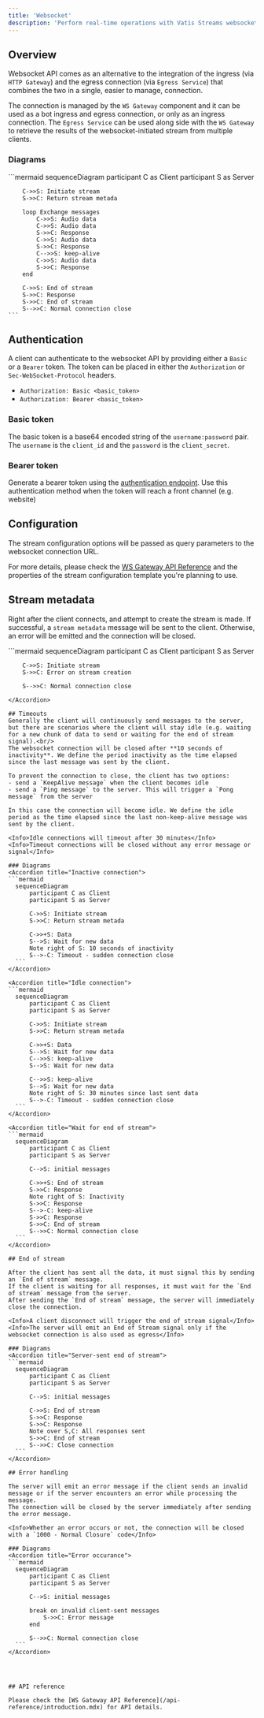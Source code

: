 ```yaml
---
title: 'Websocket'
description: 'Perform real-time operations with Vatis Streams websocket API'
---
```


## Overview
Websocket API comes as an alternative to the integration of the ingress (via `HTTP Gateway`) and the egress connection (via `Egress Service`) that combines the two in a single, easier to manage, connection.

The connection is managed by the `WS Gateway` component and it can be used as a bot ingress and egress connection, or only as an ingress connection.
The `Egress Service` can be used along side with the `WS Gateway` to retrieve the results of the websocket-initiated stream from multiple clients.

### Diagrams
<Accordion title="General workflow" defaultOpen>
  ```mermaid
    sequenceDiagram
        participant C as Client
        participant S as Server

        C->>S: Initiate stream
        S->>C: Return stream metada

        loop Exchange messages
            C->>S: Audio data
            C->>S: Audio data
            S->>C: Response
            C->>S: Audio data
            S->>C: Response
            C-->>S: keep-alive
            C->>S: Audio data
            S->>C: Response
        end

        C->>S: End of stream
        S->>C: Response
        S->>C: End of stream
        S-->>C: Normal connection close
    ```
</Accordion>


## Authentication
A client can authenticate to the websocket API by providing either a `Basic` or a `Bearer` token. The token can be placed in either the `Authorization` or `Sec-WebSocket-Protocol` headers.
- `Authorization: Basic <basic_token>`
- `Authorization: Bearer <basic_token>`

### Basic token
The basic token is a base64 encoded string of the `username:password` pair. The `username` is the `client_id` and the `password` is the `client_secret`.

### Bearer token
Generate a bearer token using the [authentication endpoint](/api-reference/commons/authenticate).
<Tip>Use this authentication method when the token will reach a front channel (e.g. website)</Tip>


## Configuration
The stream configuration options will be passed as query parameters to the websocket connection URL.

For more details, please check the [WS Gateway API Reference](/api-reference/introduction.mdx) and the properties of the stream configuration template you're planning to use.

## Stream metadata
Right after the client connects, and attempt to create the stream is made. If successful, a `stream metadata` message will be sent to the client.
Otherwise, an error will be emitted and the connection will be closed.

<Accordion title="Stream creation failure">
  ```mermaid
    sequenceDiagram
        participant C as Client
        participant S as Server

        C->>S: Initiate stream
        S->>C: Error on stream creation

        S-->>C: Normal connection close
  ```
</Accordion>

## Timeouts
Generally the client will continuously send messages to the server, but there are scenarios where the client will stay idle (e.g. waiting for a new chunk of data to send or waiting for the end of stream signal).<br/>
The websocket connection will be closed after **10 seconds of inactivity**. We define the period inactivity as the time elapsed since the last message was sent by the client.

To prevent the connection to close, the client has two options:
- send a `KeepAlive message` when the client becomes idle
- send a `Ping message` to the server. This will trigger a `Pong message` from the server

In this case the connection will become idle. We define the idle period as the time elapsed since the last non-keep-alive message was sent by the client.

<Info>Idle connections will timeout after 30 minutes</Info>
<Info>Timeout connections will be closed without any error message or signal</Info>

### Diagrams
<Accordion title="Inactive connection">
  ```mermaid
    sequenceDiagram
        participant C as Client
        participant S as Server

        C->>S: Initiate stream
        S->>C: Return stream metada

        C->>+S: Data
        S-->S: Wait for new data
        Note right of S: 10 seconds of inactivity
        S-->-C: Timeout - sudden connection close
    ```
</Accordion>

<Accordion title="Idle connection">
  ```mermaid
    sequenceDiagram
        participant C as Client
        participant S as Server

        C->>S: Initiate stream
        S->>C: Return stream metada

        C->>+S: Data
        S-->S: Wait for new data
        C-->>S: keep-alive
        S-->S: Wait for new data

        C-->>S: keep-alive
        S-->S: Wait for new data
        Note right of S: 30 minutes since last sent data
        S-->-C: Timeout - sudden connection close
    ```
</Accordion>

<Accordion title="Wait for end of stream">
  ```mermaid
    sequenceDiagram
        participant C as Client
        participant S as Server

        C-->S: initial messages

        C->>+S: End of stream
        S->>C: Response
        Note right of S: Inactivity
        S->>C: Response
        S-->-C: keep-alive
        S->>C: Response
        S->>C: End of stream
        S-->>C: Normal connection close
    ```
</Accordion>

## End of stream

After the client has sent all the data, it must signal this by sending an `End of stream` message.
If the client is waiting for all responses, it must wait for the `End of stream` message from the server.
After sending the `End of stream` message, the server will immediately close the connection.

<Info>A client disconnect will trigger the end of stream signal</Info>
<Info>The server will emit an End of Stream signal only if the websocket connection is also used as egress</Info>

### Diagrams
<Accordion title="Server-sent end of stream">
  ```mermaid
    sequenceDiagram
        participant C as Client
        participant S as Server

        C-->S: initial messages

        C->>S: End of stream
        S->>C: Response
        S->>C: Response
        Note over S,C: All responses sent
        S->>C: End of stream
        S-->>C: Close connection
    ```
</Accordion>

## Error handling

The server will emit an error message if the client sends an invalid message or if the server encounters an error while processing the message.
The connection will be closed by the server immediately after sending the error message.

<Info>Whether an error occurs or not, the connection will be closed with a `1000 - Normal Closure` code</Info>

### Diagrams
<Accordion title="Error occurance">
  ```mermaid
    sequenceDiagram
        participant C as Client
        participant S as Server

        C-->S: initial messages

        break on invalid client-sent messages
            S->>C: Error message
        end

        S-->>C: Normal connection close
    ```
</Accordion>




## API reference

Please check the [WS Gateway API Reference](/api-reference/introduction.mdx) for API details.